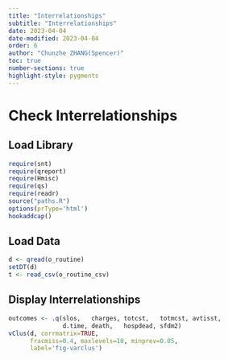 ```yaml
---
title: "Interrelationships"
subtitle: "Interrelationships"
date: 2023-04-04
date-modified: 2023-04-04
order: 6
author: "Chunzhe ZHANG(Spencer)"
toc: true
number-sections: true
highlight-style: pygments
---
```


# Check Interrelationships
  
## Load Library  {.unnumbered}
```r
require(snt)
require(qreport)
require(Hmisc)
require(qs)
require(readr)
source("paths.R")
options(prType='html')
hookaddcap()
```

## Load Data {.unnumbered}

```r
d <- qread(o_routine)
setDT(d)
t <- read_csv(o_routine_csv)
```

## Display Interrelationships

```r
outcomes <- .q(slos,   charges, totcst,   totmcst, avtisst,
               d.time, death,   hospdead, sfdm2)
vClus(d, corrmatrix=TRUE,
      fracmiss=0.4, maxlevels=10, minprev=0.05,
      label='fig-varclus')
```

